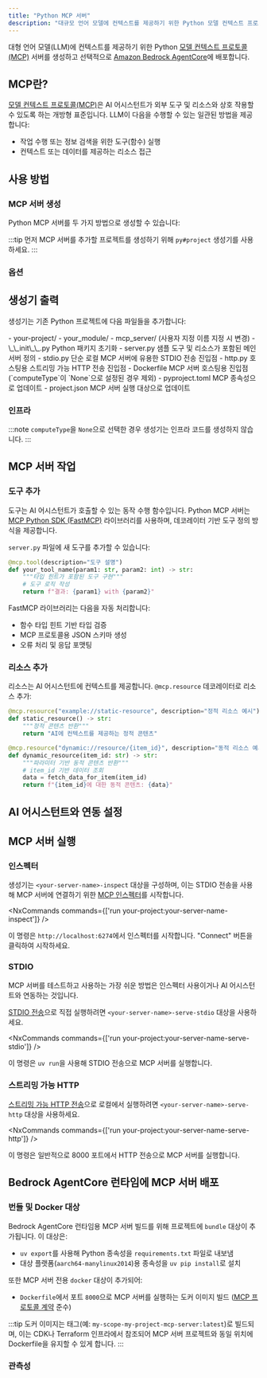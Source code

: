 ```yaml
---
title: "Python MCP 서버"
description: "대규모 언어 모델에 컨텍스트를 제공하기 위한 Python 모델 컨텍스트 프로토콜(MCP) 서버 생성"
---
```





대형 언어 모델(LLM)에 컨텍스트를 제공하기 위한 Python [모델 컨텍스트 프로토콜(MCP)](https://modelcontextprotocol.io/) 서버를 생성하고 선택적으로 [Amazon Bedrock AgentCore](https://docs.aws.amazon.com/bedrock-agentcore/latest/devguide/)에 배포합니다.

## MCP란?

[모델 컨텍스트 프로토콜(MCP)](https://modelcontextprotocol.io/)은 AI 어시스턴트가 외부 도구 및 리소스와 상호 작용할 수 있도록 하는 개방형 표준입니다. LLM이 다음을 수행할 수 있는 일관된 방법을 제공합니다:

- 작업 수행 또는 정보 검색을 위한 도구(함수) 실행
- 컨텍스트 또는 데이터를 제공하는 리소스 접근

## 사용 방법

### MCP 서버 생성

Python MCP 서버를 두 가지 방법으로 생성할 수 있습니다:

<RunGenerator generator="py#mcp-server" />

:::tip
먼저 MCP 서버를 추가할 프로젝트를 생성하기 위해 <Link path="/guides/python-project">`py#project`</Link> 생성기를 사용하세요.
:::

### 옵션

<GeneratorParameters generator="py#mcp-server" />

## 생성기 출력

생성기는 기존 Python 프로젝트에 다음 파일들을 추가합니다:

<FileTree>
  - your-project/
    - your_module/
      - mcp_server/ (사용자 지정 이름 지정 시 변경)
        - \_\_init\_\_.py Python 패키지 초기화
        - server.py 샘플 도구 및 리소스가 포함된 메인 서버 정의
        - stdio.py 단순 로컬 MCP 서버에 유용한 STDIO 전송 진입점
        - http.py 호스팅용 스트리밍 가능 HTTP 전송 진입점
        - Dockerfile MCP 서버 호스팅용 진입점 (`computeType`이 `None`으로 설정된 경우 제외)
    - pyproject.toml MCP 종속성으로 업데이트
    - project.json MCP 서버 실행 대상으로 업데이트
</FileTree>

### 인프라

:::note
`computeType`을 `None`으로 선택한 경우 생성기는 인프라 코드를 생성하지 않습니다.
:::

<Snippet name="shared-constructs" />

<Snippet name="mcp/shared-constructs" />

## MCP 서버 작업

### 도구 추가

도구는 AI 어시스턴트가 호출할 수 있는 동작 수행 함수입니다. Python MCP 서버는 [MCP Python SDK (FastMCP)](https://github.com/modelcontextprotocol/python-sdk) 라이브러리를 사용하며, 데코레이터 기반 도구 정의 방식을 제공합니다.

`server.py` 파일에 새 도구를 추가할 수 있습니다:

```python
@mcp.tool(description="도구 설명")
def your_tool_name(param1: str, param2: int) -> str:
    """타입 힌트가 포함된 도구 구현"""
    # 도구 로직 작성
    return f"결과: {param1} with {param2}"
```

FastMCP 라이브러리는 다음을 자동 처리합니다:
- 함수 타입 힌트 기반 타입 검증
- MCP 프로토콜용 JSON 스키마 생성
- 오류 처리 및 응답 포맷팅

### 리소스 추가

리소스는 AI 어시스턴트에 컨텍스트를 제공합니다. `@mcp.resource` 데코레이터로 리소스 추가:

```python
@mcp.resource("example://static-resource", description="정적 리소스 예시")
def static_resource() -> str:
    """정적 콘텐츠 반환"""
    return "AI에 컨텍스트를 제공하는 정적 콘텐츠"

@mcp.resource("dynamic://resource/{item_id}", description="동적 리소스 예시")
def dynamic_resource(item_id: str) -> str:
    """파라미터 기반 동적 콘텐츠 반환"""
    # item_id 기반 데이터 조회
    data = fetch_data_for_item(item_id)
    return f"{item_id}에 대한 동적 콘텐츠: {data}"
```

## AI 어시스턴트와 연동 설정

<Snippet name="mcp/configuration-py" parentHeading="Configuring with AI Assistants" />

## MCP 서버 실행

### 인스펙터

생성기는 `<your-server-name>-inspect` 대상을 구성하며, 이는 STDIO 전송을 사용해 MCP 서버에 연결하기 위한 [MCP 인스펙터](https://github.com/modelcontextprotocol/inspector)를 시작합니다.

<NxCommands commands={['run your-project:your-server-name-inspect']} />

이 명령은 `http://localhost:6274`에서 인스펙터를 시작합니다. "Connect" 버튼을 클릭하여 시작하세요.

### STDIO

MCP 서버를 테스트하고 사용하는 가장 쉬운 방법은 인스펙터 사용이거나 AI 어시스턴트와 연동하는 것입니다.

[STDIO 전송](https://modelcontextprotocol.io/docs/concepts/transports#standard-input%2Foutput-stdio)으로 직접 실행하려면 `<your-server-name>-serve-stdio` 대상을 사용하세요.

<NxCommands commands={['run your-project:your-server-name-serve-stdio']} />

이 명령은 `uv run`을 사용해 STDIO 전송으로 MCP 서버를 실행합니다.

### 스트리밍 가능 HTTP

[스트리밍 가능 HTTP 전송](https://modelcontextprotocol.io/docs/concepts/transports#streamable-http)으로 로컬에서 실행하려면 `<your-server-name>-serve-http` 대상을 사용하세요.

<NxCommands commands={['run your-project:your-server-name-serve-http']} />

이 명령은 일반적으로 8000 포트에서 HTTP 전송으로 MCP 서버를 실행합니다.

## Bedrock AgentCore 런타임에 MCP 서버 배포

<Snippet name="mcp/bedrock-deployment" parentHeading="Deploying Your MCP Server to Bedrock AgentCore Runtime" />

### 번들 및 Docker 대상

Bedrock AgentCore 런타임용 MCP 서버 빌드를 위해 프로젝트에 `bundle` 대상이 추가됩니다. 이 대상은:

- `uv export`를 사용해 Python 종속성을 `requirements.txt` 파일로 내보냄
- 대상 플랫폼(`aarch64-manylinux2014`)용 종속성을 `uv pip install`로 설치

또한 MCP 서버 전용 `docker` 대상이 추가되어:

- `Dockerfile`에서 포트 `8000`으로 MCP 서버를 실행하는 도커 이미지 빌드 ([MCP 프로토콜 계약](https://docs.aws.amazon.com/bedrock-agentcore/latest/devguide/runtime-service-contract.html#mcp-protocol-contract) 준수)

:::tip
도커 이미지는 태그(예: `my-scope-my-project-mcp-server:latest`)로 빌드되며, 이는 CDK나 Terraform 인프라에서 참조되어 MCP 서버 프로젝트와 동일 위치에 Dockerfile을 유지할 수 있게 합니다.
:::

### 관측성

<Snippet name="mcp/observability" parentHeading="Observability" />